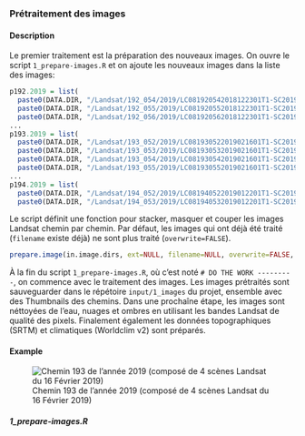 
### Prétraitement des images

#### Description {-}

Le premier traitement est la préparation des nouveaux images. On ouvre le script `1_prepare-images.R` et on ajoute les nouveaux images dans la liste des images:

```r
p192.2019 = list(
  paste0(DATA.DIR, "/Landsat/192_054/2019/LC081920542018122301T1-SC20190405164258/"),
  paste0(DATA.DIR, "/Landsat/192_055/2019/LC081920552018122301T1-SC20190405163359/"),
  paste0(DATA.DIR, "/Landsat/192_056/2019/LC081920562018122301T1-SC20190405163342/"))
...
p193.2019 = list(
  paste0(DATA.DIR, "/Landsat/193_052/2019/LC081930522019021601T1-SC20190405183839/"),
  paste0(DATA.DIR, "/Landsat/193_053/2019/LC081930532019021601T1-SC20190405181518/"),
  paste0(DATA.DIR, "/Landsat/193_054/2019/LC081930542019021601T1-SC20190405183609/"),
  paste0(DATA.DIR, "/Landsat/193_055/2019/LC081930552019021601T1-SC20190405181507/"))
...
p194.2019 = list(
  paste0(DATA.DIR, "/Landsat/194_052/2019/LC081940522019012201T1-SC20190405172019/"),
  paste0(DATA.DIR, "/Landsat/194_053/2019/LC081940532019012201T1-SC20190405172055/"))
```

Le script définit une fonction pour stacker, masquer et couper les images Landsat chemin par chemin. Par défaut, les images qui ont déjà été traité (`filename` existe déjà) ne sont plus traité (`overwrite=FALSE`).

```r
prepare.image(in.image.dirs, ext=NULL, filename=NULL, overwrite=FALSE, log=TRUE)
```

À la fin du script `1_prepare-images.R`, où c'est noté `# DO THE WORK ---------`, on commence avec le traitement des images. Les images prétraités sont sauveguarder dans le répétoire `input/1_images` du projet, ensemble avec des Thumbnails des chemins. Dans une prochaîne étape, les images sont néttoyées de l'eau, nuages et ombres en utilisant les bandes Landsat de qualité des pixels. Finalement également les données topographiques (SRTM) et climatiques (Worldclim v2) sont préparés.

#### Example {-}

![Chemin 193 de l'année 2019 (composé de 4 scènes Landsat du 16 Février 2019)](images/p193_2019.jpeg)

#### _1_prepare-images.R_ {-}

```r
```


